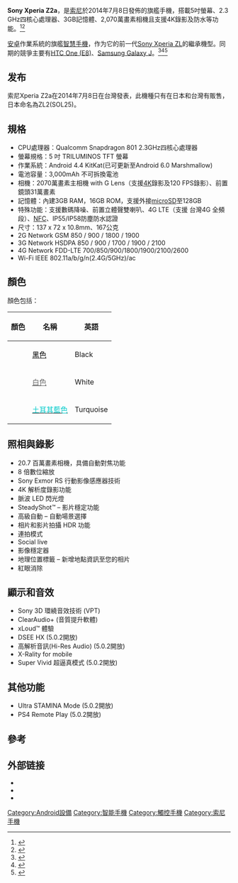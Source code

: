 {{noteTA
|T=zh-tw:Sony Xperia Z2a;zh-cn:索尼Xperia Z2a;
|G1=IT
|1=zh-tw:Sony Xperia Z2a;zh-cn:索尼Xperia Z2a;
}}
{{Infobox Mobile
| name         = Sony Xperia Z2a
| logo         = 
| logosize     = 
| image        = [[File:Sony_Xperia_Z2a_front_20141116.jpg|250px]]
| imgaesize     = 400px
| caption      = 
| brand        = [[索尼行動通訊|索尼行動通訊]]
| manufacturer = [[索尼移动通信|索尼移动通信]]
| series       = [[Xperia|Sony Xperia]]
| networks     = [[GSM|GSM]]/[[GPRS|GPRS]]/[[EDGE|EDGE]] 850/900/1800/1900<br />[[WCDMA|WCDMA]] 850/900/1700/1900/2100[[長期演進技術|LTE]]<br />[[FDD|FDD]]:(Bands 1, 2, 3, 5, 7, 8, 28)(D6563)
| modelnumber  = D6563
| released     = {{Start date and age |2014|07|08|df=yes}}
| available    = 
| related      = 
| predecessor  = 
| form         = [[平板手机|平板手机]]
| size         = 5
| weight       = 167g
| available colours= 黑、白、土耳其藍
| os           = [[Android|Android]] 6.0.1 Marshmallow
| root_access  = 
| soc          = [[高通|高通]] [[骁龙|骁龙]] MSM8974AB 801
| cpu          = [[高通|高通]][[骁龙|骁龙]]801 - 2.3GHz [[四核心|四核心]]
| gpu          = [[Adreno|Adreno]] 330
| memory         = 16 GB ROM<br />3 GB [[隨機存取記憶體|RAM]]
| memory_card  = [[microSD|microSD]]，最高支援128GB
| |input          = 電阻和電容混合式觸控技術
| display      = {{convert|5|in|mm|abbr=on}} diagonal [[TFT_LCD|TFT]] <br />1920x1080 px (441 [[Pixel_density|ppi]])
| ext_display  = 
| rear_camera  = 2070萬像素[[CMOS|CMOS]]主鏡頭 [[Backside_illumination|back-side illuminated sensor]] with [[LED|LED]] flash
[[1080p|1080p]] video recording @ 30 [[Frame_rate|frames/s]] 8x digital zoom
| front_camera = 30萬像素CMOS視訊鏡頭 
| sound        =
| connectivity = [[Wi-Fi|Wi-Fi]]<br />
[[Digital_Living_Network_Alliance|DLNA]]<br />
[[GPS|GPS]]/[[GLONASS|GLONASS]]<br />
[[近場通訊|NFC]]<br />
[[Bluetooth|Bluetooth]] [[Bluetooth_v4.0|4.0]]
}}

'''Sony Xperia Z2a'''，是[[索尼|索尼]]於2014年7月8日發佈的旗艦手機，搭載5吋螢幕、2.3 GHz四核心處理器、3GB記憶體、2,070萬畫素相機且支援4K錄影及防水等功能。<ref>{{Cite news |url=https://tech.huanqiu.com/article/9CaKrnJEV25 |title=索尼Xperia A2曝光 或为Xperia Z2 Compact |accessdate=2021-12-29 |archive-date=2021-12-29 |archive-url=https://web.archive.org/web/20211229054857/https://tech.huanqiu.com/article/9CaKrnJEV25 }}</ref><ref>{{Cite news |url=http://tc.people.com.cn/n/2014/0507/c183175-24986203.html |title=索尼Xperia Z2防水测试--人民网通信频道--人民网 |accessdate=2021-12-29 |archive-date=2021-12-29 |archive-url=https://web.archive.org/web/20211229054905/http://tc.people.com.cn/n/2014/0507/c183175-24986203.html }}</ref>

[[安卓|安卓]]作業系統的旗艦[[智慧手機|智慧手機]]，作为它的前一代[[Sony_Xperia_ZL|Sony Xperia ZL]]的繼承機型。同期的競爭主要有[[HTC_One_(E8)|HTC One (E8)]]、[[Samsung_Galaxy_J|Samsung Galaxy J]]。<ref>{{Cite news |url=http://tech.china.com.cn/mobile/20140224/95925.shtml |title=索尼发布新一代旗舰手机Xperia Z2_科技_中国网 |accessdate=2021-12-29 |archive-date=2021-12-29 |archive-url=https://web.archive.org/web/20211229055008/http://tech.china.com.cn/mobile/20140224/95925.shtml }}</ref><ref>{{cite news |title=索尼旗舰高端机 索尼Z2今日报价3795元- 中国日报网 |url=http://covid-19.chinadaily.com.cn/hqcj/xfly/2014-07-11/content_11988905.html |accessdate=2021-12-29 |work=covid-19.chinadaily.com.cn |archive-date=2021-12-29 |archive-url=https://web.archive.org/web/20211229055039/http://covid-19.chinadaily.com.cn/hqcj/xfly/2014-07-11/content_11988905.html }}</ref><ref>{{Cite news |url=https://www.gsmarena.com/sony_xperia_z2a_official_specs_are_out-news-8817.php |title=Sony Xperia Z2a full specs are out, sounds like a Z2 compact |accessdate=2021-12-29 |language=en-US |archive-date=2021-12-29 |archive-url=https://web.archive.org/web/20211229055240/https://www.gsmarena.com/sony_xperia_z2a_official_specs_are_out-news-8817.php }}</ref>

==发布==
索尼Xperia Z2a在2014年7月8日在台灣發表，此機種只有在日本和台灣有販售，日本命名為ZL2(SOL25)。

==規格==
*CPU處理器：Qualcomm Snapdragon 801 2.3GHz四核心處理器
*螢幕規格：5 吋 TRILUMINOS TFT 螢幕
*作業系統：Android 4.4 KitKat(已可更新至Android 6.0 Marshmallow)
*電池容量：3,000mAh 不可拆換電池
*相機：2070萬畫素主相機 with G Lens（支援[[4K|4K]]錄影及120 FPS錄影）、前置鏡頭31萬畫素
*記憶體：內建3GB RAM，16GB ROM，支援外接[[microSD|microSD]]至128GB
*特殊功能：支援數碼降噪、前置立體聲雙喇叭、4G LTE（支援 台灣4G 全頻段）、[[NFC|NFC]]、IP55/IP58防塵防水認證
*尺寸：137 x 72 x 10.8mm、167公克
*2G Network GSM 850 / 900 / 1800 / 1900  
*3G Network HSDPA 850 / 900 / 1700 / 1900 / 2100
*4G Network FDD-LTE 700/850/900/1800/1900/2100/2600 
*Wi-Fi IEEE 802.11a/b/g/n(2.4G/5GHz)/ac

==顏色==
顏色包括：
{| class="wikitable + sortable"
|-
!顏色!!名稱!!英語
|-
|bgcolor="#000000"| ||[[黑色|<font color="#000000">黑色</font>]]||Black
|-
|bgcolor="#FFFFFF"| ||[[白色|<font color="#696969">白色</font>]]||White
|-
|bgcolor="#00CACA"| ||[[土耳其藍色|<font color="#00CACA">土耳其藍色</font>]]||Turquoise
|}

==照相與錄影==
*20.7 百萬畫素相機，具備自動對焦功能
*8 倍數位縮放
*Sony Exmor RS 行動影像感應器技術
*4K 解析度錄影功能
*脈波 LED 閃光燈
*SteadyShot™ – 影片穩定功能
*高級自動 – 自動場景選擇
*相片和影片拍攝 HDR 功能
*連拍模式
*Social live
*影像穩定器
*地理位置標籤 – 新增地點資訊至您的相片
*紅眼消除

==顯示和音效==
*Sony 3D 環繞音效技術 (VPT)
*ClearAudio+ (音質提升軟體)
*xLoud™ 體驗
*DSEE HX (5.0.2開放)
*高解析音訊(Hi-Res Audio) (5.0.2開放)
*X-Rality for mobile
*Super Vivid 超逼真模式 (5.0.2開放)

==其他功能==
*Ultra STAMINA Mode (5.0.2開放)
*PS4 Remote Play (5.0.2開放)

==參考==
{{reflist}}


==外部链接==
*{{official website|www.sonymobile.com/tw/products/phones/xperia-z2a/}}
* {{YouTube|id=HFFG_li_mqI|title="Sogi.com.tw手機王@Sony Xperia Z2a D6563影音介紹"}}
* {{YouTube|id=EQIarr22StU|title="Xperia ZL2 製品紹介動画"}}

{{Sony phones}}

[[Category:Android設備|Category:Android設備]]
[[Category:智能手機|Category:智能手機]]
[[Category:觸控手機|Category:觸控手機]]
[[Category:索尼手機|Category:索尼手機]]